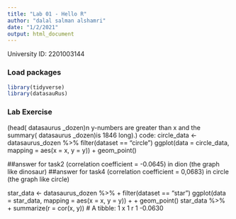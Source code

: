 ```yaml
---
title: "Lab 01 - Hello R"
author: "dalal salman alshamri"
date: "1/2/2021"
output: html_document
---
```


University ID: 2201003144

### Load packages

```r
library(tidyverse) 
library(datasauRus)
```


### Lab Exercise

(head( datasaurus _dozen)n y-numbers are greater than x and the 
summary( datasaurus _dozen)is 1846 long).)
code:
circle_data <-datasaurus_dozen %>%
 filter(dataset == "circle")
ggplot(data = circle_data, mapping = aes(x = x, y = y)) +
geom_point()


##answer for task2
(correlation coefficient = -0.0645) in dion 
(the graph like dinosaur)
##answer for task4
(correlation coefficient = 0,0683) in circle
(the graph like circle)

star_data <- datasaurus_dozen %>%
+     filter(dataset == "star")
 ggplot(data = star_data, mapping = aes(x = x, y = y)) +
+     geom_point() star_data %>%
+     summarize(r = cor(x, y))
# A tibble: 1 x 1
        r
    <dbl>
1 -0.0630


